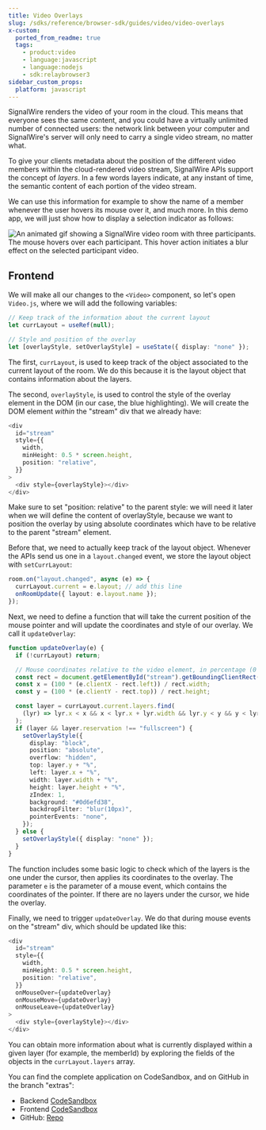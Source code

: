 ```yaml
---
title: Video Overlays
slug: /sdks/reference/browser-sdk/guides/video/video-overlays
x-custom:
  ported_from_readme: true
  tags:
    - product:video
    - language:javascript
    - language:nodejs
    - sdk:relaybrowser3
sidebar_custom_props:
  platform: javascript
---
```


SignalWire renders the video of your room in the cloud. This means that everyone sees the same content, and you could have a virtually unlimited number of connected users: the network link between your computer and SignalWire's server will only need to carry a single video stream, no matter what.

To give your clients metadata about the position of the different video members within the cloud-rendered video stream, SignalWire APIs support the concept of _layers_. In a few words layers indicate, at any instant of time, the semantic content of each portion of the video stream.

We can use this information for example to show the name of a member whenever the user hovers its mouse over it, and much more. In this demo app, we will just show how to display a selection indicator as follows:

<img src="https://i.ibb.co/zbPncdc/selection.gif" alt="An animated gif showing a SignalWire video room with three participants. The mouse hovers over each participant. This hover action initiates a blur effect on the selected participant video." border="0" />

## Frontend

We will make all our changes to the `<Video>` component, so let's open `Video.js`, where we will add the following variables:

```typescript
// Keep track of the information about the current layout
let currLayout = useRef(null);

// Style and position of the overlay
let [overlayStyle, setOverlayStyle] = useState({ display: "none" });
```

The first, `currLayout`, is used to keep track of the object associated to the current layout of the room. We do this because it is the layout object that contains information about the layers.

The second, `overlayStyle`, is used to control the style of the overlay element in the DOM (in our case, the blue highlighting). We will create the DOM element _within_ the "stream" div that we already have:

```typescript
<div
  id="stream"
  style={{
    width,
    minHeight: 0.5 * screen.height,
    position: "relative",
  }}
>
  <div style={overlayStyle}></div>
</div>
```

Make sure to set "position: relative" to the parent style: we will need it later when we will define the content of overlayStyle, because we want to position the overlay by using absolute coordinates which have to be relative to the parent "stream" element.

Before that, we need to actually keep track of the layout object. Whenever the APIs send us one in a `layout.changed` event, we store the layout object with `setCurrLayout`:

```typescript
room.on("layout.changed", async (e) => {
  currLayout.current = e.layout; // add this line
  onRoomUpdate({ layout: e.layout.name });
});
```

Next, we need to define a function that will take the current position of the mouse pointer and will update the coordinates and style of our overlay. We call it `updateOverlay`:

```typescript
function updateOverlay(e) {
  if (!currLayout) return;

  // Mouse coordinates relative to the video element, in percentage (0 to 100)
  const rect = document.getElementById("stream").getBoundingClientRect();
  const x = (100 * (e.clientX - rect.left)) / rect.width;
  const y = (100 * (e.clientY - rect.top)) / rect.height;

  const layer = currLayout.current.layers.find(
    (lyr) => lyr.x < x && x < lyr.x + lyr.width && lyr.y < y && y < lyr.y + lyr.height
  );
  if (layer && layer.reservation !== "fullscreen") {
    setOverlayStyle({
      display: "block",
      position: "absolute",
      overflow: "hidden",
      top: layer.y + "%",
      left: layer.x + "%",
      width: layer.width + "%",
      height: layer.height + "%",
      zIndex: 1,
      background: "#0d6efd38",
      backdropFilter: "blur(10px)",
      pointerEvents: "none",
    });
  } else {
    setOverlayStyle({ display: "none" });
  }
}
```

The function includes some basic logic to check which of the layers is the one under the cursor, then applies its coordinates to the overlay. The parameter `e` is the parameter of a mouse event, which contains the coordinates of the pointer. If there are no layers under the cursor, we hide the overlay.

Finally, we need to trigger `updateOverlay`. We do that during mouse events on the "stream" div, which should be updated like this:

```typescript
<div
  id="stream"
  style={{
    width,
    minHeight: 0.5 * screen.height,
    position: "relative",
  }}
  onMouseOver={updateOverlay}
  onMouseMove={updateOverlay}
  onMouseLeave={updateOverlay}
>
  <div style={overlayStyle}></div>
</div>
```

You can obtain more information about what is currently displayed within a given layer (for example, the memberId) by exploring the fields of the objects in the `currLayout.layers` array.

You can find the complete application on CodeSandbox, and on GitHub in the branch "extras":

- Backend [CodeSandbox](https://codesandbox.io/s/8gv4h)
- Frontend [CodeSandbox](https://codesandbox.io/s/i4h64)
- GitHub: [Repo](https://github.com/signalwire/browser-videoconf-full-react/tree/extras)
